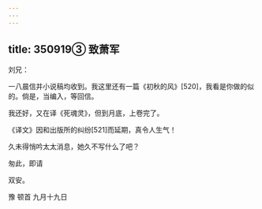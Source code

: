 ```yaml
---
---
---
```

title: 350919③ 致萧军
---




刘兄：

一八晨信并小说稿均收到。我这里还有一篇《初秋的风》[520]，我看是你做的似的。倘是，当编入，等回信。

我还好，又在译《死魂灵》，但到月底，上卷完了。

《译文》因和出版所的纠纷[521]而延期，真令人生气！

久未得悄吟太太消息，她久不写什么了吧？

匆此，即请

双安。

豫 顿首 九月十九日
